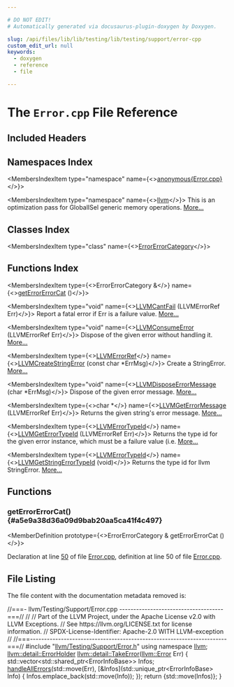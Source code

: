 ```yaml
---

# DO NOT EDIT!
# Automatically generated via docusaurus-plugin-doxygen by Doxygen.

slug: /api/files/lib/lib/testing/lib/testing/support/error-cpp
custom_edit_url: null
keywords:
  - doxygen
  - reference
  - file

---
```





# The `Error.cpp` File Reference

<DoxygenPage pluginConfig={pluginConfig}>



## Included Headers

<IncludesList>
<IncludesListItem
  filePath="llvm/Support/Error.h"
  permalink="/docs/api/files/include/include/llvm/include/llvm/support/error-h"
  isLocal="true" />
<IncludesListItem
  filePath="llvm/ADT/SmallVector.h"
  permalink="/docs/api/files/include/include/llvm/include/llvm/adt/smallvector-h"
  isLocal="true" />
<IncludesListItem
  filePath="llvm/ADT/StringExtras.h"
  permalink="/docs/api/files/include/include/llvm/include/llvm/adt/stringextras-h"
  isLocal="true" />
<IncludesListItem
  filePath="llvm/ADT/Twine.h"
  permalink="/docs/api/files/include/include/llvm/include/llvm/adt/twine-h"
  isLocal="true" />
<IncludesListItem
  filePath="llvm/Support/ErrorHandling.h"
  permalink="/docs/api/files/include/include/llvm/include/llvm/support/errorhandling-h"
  isLocal="true" />
<IncludesListItem
  filePath="system_error"
  permalink=""
  isLocal="false" />
<IncludesListItem
  filePath="llvm/Testing/Support/Error.h"
  permalink="/docs/api/files/include/include/llvm/include/llvm/testing/include/llvm/testing/support/error-h"
  isLocal="true" />
</IncludesList>

## Namespaces Index

<MembersIndex>

<MembersIndexItem
  type="namespace"
  name={<><a href="/docs/api/namespaces/anonymous-error-cpp-">anonymous&#123;Error.cpp&#125;</a></>}>
</MembersIndexItem>

<MembersIndexItem
  type="namespace"
  name={<><a href="/docs/api/namespaces/llvm">llvm</a></>}>
This is an optimization pass for GlobalISel generic memory operations. <a href="/docs/api/namespaces/llvm/#details">More...</a>
</MembersIndexItem>

</MembersIndex>

## Classes Index

<MembersIndex>

<MembersIndexItem
  type="class"
  name={<><a href="/docs/api/classes/anonymous-namespace-error-cpp-/errorerrorcategory">ErrorErrorCategory</a></>}>
</MembersIndexItem>

</MembersIndex>

## Functions Index

<MembersIndex>

<MembersIndexItem
  type={<>ErrorErrorCategory &amp;</>}
  name={<><a href="#a5e9a38d36a09d9bab20aa5ca41f4c497">getErrorErrorCat</a> ()</>}>
</MembersIndexItem>

<MembersIndexItem
  type="void"
  name={<><a href="/docs/api/groups/llvmcerror/#ga946eaac2a6fc0b492ffc6e59545c4378">LLVMCantFail</a> (LLVMErrorRef Err)</>}>
Report a fatal error if Err is a failure value. <a href="/docs/api/groups/llvmcerror/#ga946eaac2a6fc0b492ffc6e59545c4378">More...</a>
</MembersIndexItem>

<MembersIndexItem
  type="void"
  name={<><a href="/docs/api/groups/llvmcerror/#gafa975b13e476c457d93779475f960540">LLVMConsumeError</a> (LLVMErrorRef Err)</>}>
Dispose of the given error without handling it. <a href="/docs/api/groups/llvmcerror/#gafa975b13e476c457d93779475f960540">More...</a>
</MembersIndexItem>

<MembersIndexItem
  type={<><a href="/docs/api/groups/llvmcerror/#gad81d81a316ef38888533a24b786a6605">LLVMErrorRef</a></>}
  name={<><a href="/docs/api/groups/llvmcerror/#gaf49e4718877356aa8d4e88ed8b652668">LLVMCreateStringError</a> (const char &#42;ErrMsg)</>}>
Create a StringError. <a href="/docs/api/groups/llvmcerror/#gaf49e4718877356aa8d4e88ed8b652668">More...</a>
</MembersIndexItem>

<MembersIndexItem
  type="void"
  name={<><a href="/docs/api/groups/llvmcerror/#ga68cbd8d8b7b1a6819f3a7fab9c1e777c">LLVMDisposeErrorMessage</a> (char &#42;ErrMsg)</>}>
Dispose of the given error message. <a href="/docs/api/groups/llvmcerror/#ga68cbd8d8b7b1a6819f3a7fab9c1e777c">More...</a>
</MembersIndexItem>

<MembersIndexItem
  type={<>char &#42;</>}
  name={<><a href="/docs/api/groups/llvmcerror/#ga089f52c976405b1df7daa6718bbed82a">LLVMGetErrorMessage</a> (LLVMErrorRef Err)</>}>
Returns the given string&#39;s error message. <a href="/docs/api/groups/llvmcerror/#ga089f52c976405b1df7daa6718bbed82a">More...</a>
</MembersIndexItem>

<MembersIndexItem
  type={<><a href="/docs/api/groups/llvmcerror/#gabf3930c1476f60f432d79776858039f6">LLVMErrorTypeId</a></>}
  name={<><a href="/docs/api/groups/llvmcerror/#ga2847de0d8da92d7f217dad48c14fee23">LLVMGetErrorTypeId</a> (LLVMErrorRef Err)</>}>
Returns the type id for the given error instance, which must be a failure value (i.e. <a href="/docs/api/groups/llvmcerror/#ga2847de0d8da92d7f217dad48c14fee23">More...</a>
</MembersIndexItem>

<MembersIndexItem
  type={<><a href="/docs/api/groups/llvmcerror/#gabf3930c1476f60f432d79776858039f6">LLVMErrorTypeId</a></>}
  name={<><a href="/docs/api/groups/llvmcerror/#ga4a05289ff7e0e3ad3ae432894a40c2f3">LLVMGetStringErrorTypeId</a> (void)</>}>
Returns the type id for llvm StringError. <a href="/docs/api/groups/llvmcerror/#ga4a05289ff7e0e3ad3ae432894a40c2f3">More...</a>
</MembersIndexItem>

</MembersIndex>


<SectionDefinition>

## Functions

### getErrorErrorCat() {#a5e9a38d36a09d9bab20aa5ca41f4c497}

<MemberDefinition
  prototype={<>ErrorErrorCategory &amp; getErrorErrorCat ()</>}>

Declaration at line <a href="/docs/api/files/lib/lib/support/error-cpp/#l00050">50</a> of file <a href="/docs/api/files/lib/lib/support/error-cpp">Error.cpp</a>, definition at line 50 of file <a href="/docs/api/files/lib/lib/testing/lib/testing/support/error-cpp">Error.cpp</a>.
</MemberDefinition>

</SectionDefinition>

## File Listing

The file content with the documentation metadata removed is:

<ProgramListing>

<Link id="l00001" /><CodeLine lineNumber="1"><Highlight kind="comment">//===- llvm/Testing/Support/Error.cpp -------------------------------------===//</Highlight><Highlight kind="normal"></Highlight></CodeLine>
<Link id="l00002" /><CodeLine lineNumber="2"><Highlight kind="normal"></Highlight><Highlight kind="comment">//</Highlight><Highlight kind="normal"></Highlight></CodeLine>
<Link id="l00003" /><CodeLine lineNumber="3"><Highlight kind="normal"></Highlight><Highlight kind="comment">// Part of the LLVM Project, under the Apache License v2.0 with LLVM Exceptions.</Highlight><Highlight kind="normal"></Highlight></CodeLine>
<Link id="l00004" /><CodeLine lineNumber="4"><Highlight kind="normal"></Highlight><Highlight kind="comment">// See https://llvm.org/LICENSE.txt for license information.</Highlight><Highlight kind="normal"></Highlight></CodeLine>
<Link id="l00005" /><CodeLine lineNumber="5"><Highlight kind="normal"></Highlight><Highlight kind="comment">// SPDX-License-Identifier: Apache-2.0 WITH LLVM-exception</Highlight><Highlight kind="normal"></Highlight></CodeLine>
<Link id="l00006" /><CodeLine lineNumber="6"><Highlight kind="normal"></Highlight><Highlight kind="comment">//</Highlight><Highlight kind="normal"></Highlight></CodeLine>
<Link id="l00007" /><CodeLine lineNumber="7"><Highlight kind="normal"></Highlight><Highlight kind="comment">//===----------------------------------------------------------------------===//</Highlight><Highlight kind="normal"></Highlight></CodeLine>
<Link id="l00008" /><CodeLine lineNumber="8"><Highlight kind="normal"></Highlight></CodeLine>
<Link id="l00009" /><CodeLine lineNumber="9"><Highlight kind="normal"></Highlight><Highlight kind="preprocessor">#include &quot;<a href="/docs/api/files/include/include/llvm/include/llvm/testing/include/llvm/testing/support/error-h">llvm/Testing/Support/Error.h</a>&quot;</Highlight><Highlight kind="normal"></Highlight></CodeLine>
<Link id="l00010" /><CodeLine lineNumber="10"><Highlight kind="normal"></Highlight></CodeLine>
<Link id="l00011" /><CodeLine lineNumber="11"><Highlight kind="normal"></Highlight><Highlight kind="keyword">using namespace </Highlight><Highlight kind="normal"><a href="/docs/api/namespaces/llvm">llvm</a>;</Highlight></CodeLine>
<Link id="l00012" /><CodeLine lineNumber="12"><Highlight kind="normal"></Highlight></CodeLine>
<Link id="l00013" /><CodeLine lineNumber="13" lineLink="/docs/api/namespaces/llvm/detail/#ab8899a2137a4effece5b068526f6d367"><Highlight kind="normal"><a href="/docs/api/structs/llvm/detail/errorholder">llvm::detail::ErrorHolder</a> <a href="/docs/api/namespaces/llvm/detail/#ab8899a2137a4effece5b068526f6d367">llvm::detail::TakeError</a>(<a href="/docs/api/classes/llvm/error">llvm::Error</a> Err) &#123;</Highlight></CodeLine>
<Link id="l00014" /><CodeLine lineNumber="14"><Highlight kind="normal">  std::vector&lt;std::shared&#95;ptr&lt;ErrorInfoBase&gt;&gt; Infos;</Highlight></CodeLine>
<Link id="l00015" /><CodeLine lineNumber="15"><Highlight kind="normal">  <a href="/docs/api/namespaces/llvm/#a2aa0f5c36ac6291f5d5f2b4efd9ffe70">handleAllErrors</a>(std::move(Err),</Highlight></CodeLine>
<Link id="l00016" /><CodeLine lineNumber="16"><Highlight kind="normal">                  &#91;&amp;Infos&#93;(std::unique&#95;ptr&lt;ErrorInfoBase&gt; Info) &#123;</Highlight></CodeLine>
<Link id="l00017" /><CodeLine lineNumber="17"><Highlight kind="normal">                    Infos.emplace&#95;back(std::move(Info));</Highlight></CodeLine>
<Link id="l00018" /><CodeLine lineNumber="18"><Highlight kind="normal">                  &#125;);</Highlight></CodeLine>
<Link id="l00019" /><CodeLine lineNumber="19"><Highlight kind="normal">  </Highlight><Highlight kind="keywordflow">return</Highlight><Highlight kind="normal"> &#123;std::move(Infos)&#125;;</Highlight></CodeLine>
<Link id="l00020" /><CodeLine lineNumber="20" lineLink="/docs/api/namespaces/anonymous-error-cpp-/#ad8d8bdb1dfbab643911a117937ae6e64"><Highlight kind="normal">&#125;</Highlight></CodeLine>

</ProgramListing>

</DoxygenPage>
